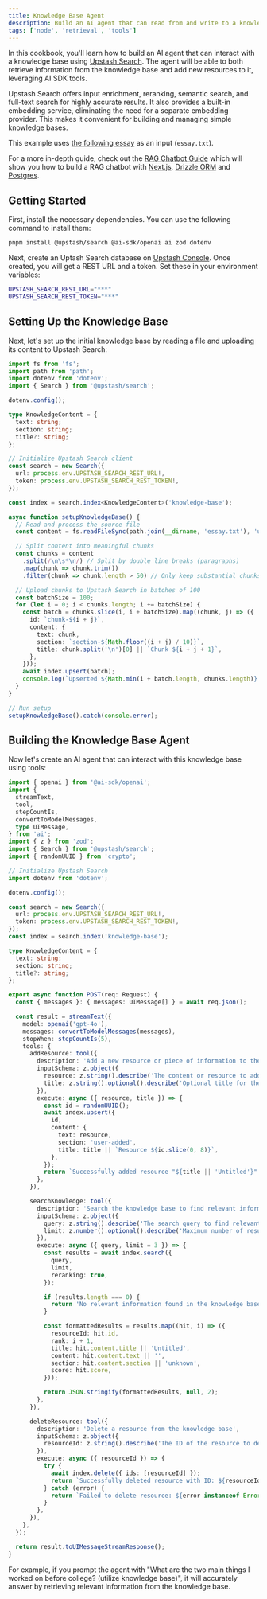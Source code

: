 ```yaml
---
title: Knowledge Base Agent
description: Build an AI agent that can read from and write to a knowledge base using Upstash Search and AI SDK tools
tags: ['node', 'retrieval', 'tools']
---
```


In this cookbook, you'll learn how to build an AI agent that can interact with a knowledge base using [Upstash Search](https://upstash.com/docs/search). The agent will be able to both retrieve information from the knowledge base and add new resources to it, leveraging AI SDK tools.

Upstash Search offers input enrichment, reranking, semantic search, and full-text search for highly accurate results. It also provides a built-in embedding service, eliminating the need for a separate embedding provider. This makes it convenient for building and managing simple knowledge bases.

This example uses [the following essay](https://raw.githubusercontent.com/run-llama/llama_index/main/docs/docs/examples/data/paul_graham/paul_graham_essay.txt) as an input (`essay.txt`).

For a more in-depth guide, check out the [RAG Chatbot Guide](/docs/guides/rag-chatbot) which will show you how to build a RAG chatbot with [Next.js](https://nextjs.org), [Drizzle ORM](https://orm.drizzle.team/) and [Postgres](https://postgresql.org).

## Getting Started

First, install the necessary dependencies. You can use the following command to install them:

```bash
pnpm install @upstash/search @ai-sdk/openai ai zod dotenv
```

Next, create an Uptash Search database on [Upstash Console](https://console.upstash.com/search). Once created, you will get a REST URL and a token. Set these in your environment variables:

```bash
UPSTASH_SEARCH_REST_URL="***"
UPSTASH_SEARCH_REST_TOKEN="***"
```

## Setting Up the Knowledge Base

Next, let's set up the initial knowledge base by reading a file and uploading its content to Upstash Search:

```ts
import fs from 'fs';
import path from 'path';
import dotenv from 'dotenv';
import { Search } from '@upstash/search';

dotenv.config();

type KnowledgeContent = {
  text: string;
  section: string;
  title?: string;
};

// Initialize Upstash Search client
const search = new Search({
  url: process.env.UPSTASH_SEARCH_REST_URL!,
  token: process.env.UPSTASH_SEARCH_REST_TOKEN!,
});

const index = search.index<KnowledgeContent>('knowledge-base');

async function setupKnowledgeBase() {
  // Read and process the source file
  const content = fs.readFileSync(path.join(__dirname, 'essay.txt'), 'utf8');

  // Split content into meaningful chunks
  const chunks = content
    .split(/\n\s*\n/) // Split by double line breaks (paragraphs)
    .map(chunk => chunk.trim())
    .filter(chunk => chunk.length > 50) // Only keep substantial chunks

  // Upload chunks to Upstash Search in batches of 100
  const batchSize = 100;
  for (let i = 0; i < chunks.length; i += batchSize) {
    const batch = chunks.slice(i, i + batchSize).map((chunk, j) => ({
      id: `chunk-${i + j}`,
      content: {
        text: chunk,
        section: `section-${Math.floor((i + j) / 10)}`,
        title: chunk.split('\n')[0] || `Chunk ${i + j + 1}`,
      },
    }));
    await index.upsert(batch);
    console.log(`Upserted ${Math.min(i + batch.length, chunks.length)} chunks out of ${chunks.length} chunks`);
  }
}

// Run setup
setupKnowledgeBase().catch(console.error);
```

## Building the Knowledge Base Agent

Now let's create an AI agent that can interact with this knowledge base using tools:

```ts
import { openai } from '@ai-sdk/openai';
import {
  streamText,
  tool,
  stepCountIs,
  convertToModelMessages,
  type UIMessage,
} from 'ai';
import { z } from 'zod';
import { Search } from '@upstash/search';
import { randomUUID } from 'crypto';

// Initialize Upstash Search
import dotenv from 'dotenv';

dotenv.config();

const search = new Search({
  url: process.env.UPSTASH_SEARCH_REST_URL!,
  token: process.env.UPSTASH_SEARCH_REST_TOKEN!,
});
const index = search.index('knowledge-base');

type KnowledgeContent = {
  text: string;
  section: string;
  title?: string;
};

export async function POST(req: Request) {
  const { messages }: { messages: UIMessage[] } = await req.json();

  const result = streamText({
    model: openai('gpt-4o'),
    messages: convertToModelMessages(messages),
    stopWhen: stepCountIs(5),
    tools: {
      addResource: tool({
        description: 'Add a new resource or piece of information to the knowledge base',
        inputSchema: z.object({
          resource: z.string().describe('The content or resource to add to the knowledge base'),
          title: z.string().optional().describe('Optional title for the resource'),
        }),
        execute: async ({ resource, title }) => {
          const id = randomUUID();
          await index.upsert({
            id,
            content: {
              text: resource,
              section: 'user-added',
              title: title || `Resource ${id.slice(0, 8)}`,
            },
          });
          return `Successfully added resource "${title || 'Untitled'}" to knowledge base with ID: ${id}`;
        },
      }),

      searchKnowledge: tool({
        description: 'Search the knowledge base to find relevant information for answering questions',
        inputSchema: z.object({
          query: z.string().describe('The search query to find relevant information'),
          limit: z.number().optional().describe('Maximum number of results to return (default: 3)'),
        }),
        execute: async ({ query, limit = 3 }) => {
          const results = await index.search({
            query,
            limit,
            reranking: true,
          });

          if (results.length === 0) {
            return 'No relevant information found in the knowledge base.';
          }

          const formattedResults = results.map((hit, i) => ({
            resourceId: hit.id,
            rank: i + 1,
            title: hit.content.title || 'Untitled',
            content: hit.content.text || '',
            section: hit.content.section || 'unknown',
            score: hit.score,
          }));

          return JSON.stringify(formattedResults, null, 2);
        },
      }),

      deleteResource: tool({
        description: 'Delete a resource from the knowledge base',
        inputSchema: z.object({
          resourceId: z.string().describe('The ID of the resource to delete'),
        }),
        execute: async ({ resourceId }) => {
          try {
            await index.delete({ ids: [resourceId] });
            return `Successfully deleted resource with ID: ${resourceId}`;
          } catch (error) {
            return `Failed to delete resource: ${error instanceof Error ? error.message : 'Unknown error'}`;
          }
        },
      }),
    },
  });

  return result.toUIMessageStreamResponse();
}
```

For example, if you prompt the agent with "What are the two main things I worked on before college? (utilize knowledge base)", it will accurately answer by retrieving relevant information from the knowledge base.
